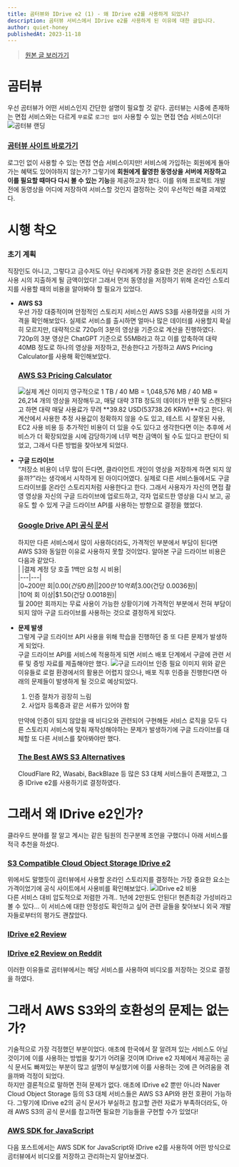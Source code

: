 ```yaml
---
title: 곰터뷰와 IDrive e2 (1) - 왜 IDrive e2를 사용하게 되었나?
description: 곰터뷰 서비스에서 IDrive e2를 사용하게 된 이유에 대한 글입니다.
author: quiet-honey
publishedAt: 2023-11-18
---
```


> [원본 글 보러가기](https://lildev.tistory.com/178)

# 곰터뷰

우선 곰터뷰가 어떤 서비스인지 간단한 설명이 필요할 것 같다.
곰터뷰는 시중에 존재하는 면접 서비스와는 다르게 `무료`로 `로그인 없이` 사용할 수 있는 면접 연습 서비스이다!
![곰터뷰 랜딩](https://img1.daumcdn.net/thumb/R1280x0/?scode=mtistory2&fname=https%3A%2F%2Fblog.kakaocdn.net%2Fdn%2FryLam%2FbtsAxG67ycU%2Fg9mFLAXH31zQ7FsKAjKc6k%2Fimg.png)

### [곰터뷰 사이트 바로가기](https://www.gomterview.com/)

로그인 없이 사용할 수 있는 면접 연습 서비스이지만! 서비스에 가입하는 회원에게 돌아가는 혜택도 있어야하지 않는가? 그렇기에 **회원에게 촬영한 동영상을 서버에 저장하고 이를 필요할 때마다 다시 볼 수 있는 기능**을 제공하고자 했다.
이를 위해 프로젝트 개발 전에 동영상을 어디에 저장하여 서비스할 것인지 결정하는 것이 우선적인 해결 과제였다.

# 시행 착오

### 초기 계획

직장인도 아니고, 그렇다고 금수저도 아닌 우리에게 가장 중요한 것은 온라인 스토리지 사용 시의 지출하게 될 금액이었다! 그래서 먼저 동영상을 저장하기 위해 온라인 스토리지를 사용할 때의 비용을 알아봐야 할 필요가 있었다.

- **AWS S3**  
  우선 가장 대중적이며 안정적인 스토리지 서비스인 AWS S3를 사용하였을 시의 가격을 확인해보았다.
  실제로 서비스를 출시하면 얼마나 많은 데이터를 사용할지 확실히 모르지만, 대략적으로 720p의 3분의 영상을 기준으로 계산을 진행하였다.
  720p의 3분 영상은 ChatGPT 기준으로 55MB라고 하고 이를 압축하여 대략 40MB 정도로 하나의 영상을 저장하고, 전송한다고 가정하고 AWS Pricing Calculator를 사용해 확인해보았다.

  ### [AWS S3 Pricing Calculator](https://calculator.aws/#/addService/S3)

  ![실제 계산 이미지](https://img1.daumcdn.net/thumb/R1280x0/?scode=mtistory2&fname=https%3A%2F%2Fblog.kakaocdn.net%2Fdn%2FbMUpyk%2FbtsAyNq5Qry%2FYq0kXGCG4asKtazQSjyC41%2Fimg.png)
  영구적으로 1 TB / 40 MB = 1,048,576 MB / 40 MB ≈ 26,214 개의 영상을 저장해두고, 매달 대략 3TB 정도의 데이터가 반환 및 스캔된다고 하면 대략 매달 사용료가 무려 **39.82 USD(53738.26 KRW)**라고 한다.
  위 계산에서 사용한 추정 사용값이 정확하지 않을 수도 있고, 테스트 시 잘못된 사용, EC2 사용 비용 등 추가적인 비용이 더 있을 수도 있다고 생각한다면 이는 추후에 서비스가 더 확장되었을 시에 감당하기에 너무 벅찬 금액이 될 수도 있다고 판단이 되었고, 그래서 다른 방법을 찾아보게 되었다.

- **구글 드라이브**  
   “저장소 비용이 너무 많이 든다면, 클라이언트 개인이 영상을 저장하게 하면 되지 않을까?”라는 생각에서 시작하게 된 아이디어였다. 실제로 다른 서비스들에서도 구글 드라이브를 온라인 스토리지처럼 사용한다고 한다.
  그래서 사용자가 자신의 면접 촬영 영상을 자신의 구글 드라이브에 업로드하고, 각자 업로드한 영상을 다시 보고, 공유도 할 수 있게 구글 드라이브 API를 사용하는 방향으로 결정을 했었다.

  ### [Google Drive API 공식 문서](https://developers.google.com/drive/api/reference/rest/v3?hl=ko)

  하지만 다른 서비스에서 많이 사용하더라도, 가격적인 부분에서 부담이 된다면 AWS S3와 동일한 이유로 사용하지 못할 것이었다. 알아본 구글 드라이브 비용은 다음과 같았다.  
   | |결제 계정 당 호출 1백만 요청 시 비용|  
   |---|---|  
   |0~200만 회|$0.00(건당 0원)|  
   |200만~10억 회|$3.00(건당 0.0036원)|  
   |10억 회 이상|$1.50(건당 0.0018원)|  
   월 200만 회까지는 무료 사용이 가능한 상황이기에 가격적인 부분에서 전혀 부담이 되지 않아 구글 드라이브를 사용하는 것으로 결정하게 되었다.

- **문제 발생**  
   그렇게 구글 드라이브 API 사용을 위해 학습을 진행하던 중 또 다른 문제가 발생하게 되었다.  
   구글 드라이브 API를 서비스에 적용하게 되면 서비스 배포 단계에서 구글에 관련 서류 및 증빙 자료를 제출해야만 했다.
  ![구글 드라이브 인증 필요 이미지](https://img1.daumcdn.net/thumb/R1280x0/?scode=mtistory2&fname=https%3A%2F%2Fblog.kakaocdn.net%2Fdn%2FVD9p2%2FbtsAvtmUAR9%2FuAueGlrD6WiRz34bkUMJCk%2Fimg.png)
  위와 같은 이유들로 로컬 환경에서의 활용은 어렵지 않으나, 배포 직후 인증을 진행한다면 아래의 문제들이 발생하게 될 것으로 예상되었다.

  1. 인증 절차가 굉장히 느림
  2. 사업자 등록증과 같은 서류가 있어야 함

  만약에 인증이 되지 않았을 때 비디오와 관련되어 구현해둔 서비스 로직을 모두 다른 스토리지 서비스에 맞춰 재작성해야하는 문제가 발생하기에 구글 드라이브를 대체할 또 다른 서비스를 찾아봐야만 했다.

  ### [The Best AWS S3 Alternatives](https://www.bestbackupreviews.com/guides/the-best-aws-s3-alternatives/)

  CloudFlare R2, Wasabi, BackBlaze 등 많은 S3 대체 서비스들이 존재했고, 그 중 IDrive e2를 사용하기로 결정하였다.

# 그래서 왜 IDrive e2인가?

클라우드 분야를 잘 알고 계시는 같은 팀원의 친구분께 조언을 구했더니 아래 서비스를 적극 추천을 하셨다.

### [ S3 Compatible Cloud Object Storage IDrive e2](https://www.idrive.com/object-storage-e2/)

위에서도 말했듯이 곰터뷰에서 사용할 온라인 스토리지를 결정하는 가장 중요한 요소는 가격이었기에 공식 사이트에서 사용비를 확인해보았다.
![IDrive e2 비용](https://blog.kakaocdn.net/dn/uHzFx/btsAvi6D4PT/ugUZPktAUCd7QJ4EE9dsIK/img.png)  
다른 서비스 대비 압도적으로 저렴한 가격.. 1년에 2만원도 안된다! 현존최강 가성비라고 볼 수 있다...
이 서비스에 대한 안정성도 확인하고 싶어 관련 글들을 찾아보니 외국 개발자들로부터의 평가도 괜찮았다.

### [IDrive e2 Review](https://www.bestbackupreviews.com/reviews/idrive-e2-review/)

### [IDrive e2 Review on Reddit](https://www.reddit.com/r/rclone/comments/13m09uj/best_s3compatible_service/)

이러한 이유들로 곰터뷰에서는 해당 서비스를 사용하여 비디오를 저장하는 것으로 결정을 하였다.

# 그래서 AWS S3와의 호환성의 문제는 없는가?

기술적으로 가장 걱정했던 부분이었다. 애초에 한국에서 잘 알려져 있는 서비스도 아닐 것이기에 이를 사용하는 방법을 찾기가 어려울 것이며 IDrive e2 자체에서 제공하는 공식 문서도 빠져있는 부분이 많고 설명이 부실했기에 이를 사용하는 것에 큰 어려움을 겪을까봐 걱정이 되었다.  
하지만 결론적으로 말하면 전혀 문제가 없다. 애초에 IDrive e2 뿐만 아니라 Naver Cloud Object Storage 등의 S3 대체 서비스들은 AWS S3 API와 완전 호환이 가능하다. 그렇기에 IDrive e2의 공식 문서가 부실하고 참고할 관련 자료가 부족하더라도, 아래 AWS S3의 공식 문서를 참고하면 필요한 기능들을 구현할 수가 있었다!

### [AWS SDK for JavaScript](https://docs.aws.amazon.com/ko_kr/sdk-for-javascript/v2/developer-guide/welcome.html)

다음 포스트에서는 AWS SDK for JavaScript와 IDrive e2를 사용하여 어떤 방식으로 곰터뷰에서 비디오를 저장하고 관리하는지 알아보겠다.
